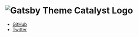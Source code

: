 # ![Gatsby Theme Catalyst Logo](https://www.erichowey.dev/images/catalyst-logo-80.png)

- [GitHub](https://github.com/ehowey/gatsby-theme-catalyst)
- [Twitter](https://twitter.com/erchwy)
